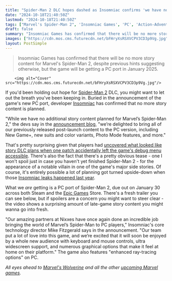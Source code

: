 ```yaml
---
title: "Spider-Man 2 DLC hopes dashed as Insomniac confirms 'we have no additional story content planned' while touting the new PC port"
date: "2024-10-18T21:40:50Z"
lastmod: "2024-10-18T21:40:50Z"
tags: ["Marvel's Spider-Man 2", 'Insomniac Games', 'PC', 'Action-Adventure', 'Superhero']
draft: false
summary: "Insomniac Games has confirmed that there will be no more story content for Marvel's Spider-Man 2, despite previous hints suggesting otherwise, but the game will be getting a PC port in January 2025."
images: ["https://cdn.mos.cms.futurecdn.net/bFHryXsRSXVCPV3CD3p9Vg.jpg"]
layout: PostSimple
---
```

> Insomniac Games has confirmed that there will be no more story content for Marvel's Spider-Man 2, despite previous hints suggesting otherwise, but the game will be getting a PC port in January 2025.


        <img alt="Cover" src="https://cdn.mos.cms.futurecdn.net/bFHryXsRSXVCPV3CD3p9Vg.jpg"/>
        
If you'd been holding out hope for [Spider-Man 2](https://www.gamesradar.com/marvels-spider-man-2-guide/) DLC, you might want to let out the breath you've been keeping in. Buried in the announcement of the game's new PC port, developer [Insomniac](https://www.gamesradar.com/tag/insomniac-games/) has confirmed that no more story content is planned.

"While we have no additional story content planned for Marvel’s Spider-Man 2," the devs say in the [announcement blog](https://blog.playstation.com/2024/10/18/marvels-spider-man-2-arrives-on-pc-january-2025/), "we’re delighted to bring all of our previously released post-launch content to the PC version, including New Game+, new suits and color variants, Photo Mode features, and more."

That's pretty surprising given that players had [uncovered what looked like story DLC plans when one patch accidentally left the game's debug menu accessible](https://www.gamesradar.com/spider-man-2-ps5-patch-accidentally-lets-players-view-dev-menu-revealing-dlc-plans-fans-call-it-the-best-part-of-the-update-as-insomniac-warns-it-could-corrupt-saves/). There's also the fact that there's a pretty obvious tease - one I won't spoil just in case you haven't yet finished Spider-Man 2 - for the appearance of a notable villain in one of the game's major side stories. Of course, it's entirely possible a lot of planning got turned upside-down when those [Insomniac leaks happened last year](https://www.gamesradar.com/games-industry-reacts-as-insomniacs-decade-long-plans-for-marvels-wolverine-spider-man-and-more-leak-truly-disgraceful-and-shameful/).

What we *are* getting is a PC port of Spider-Man 2, due out on January 30 across both Steam and the [Epic Games](https://www.gamesradar.com/tag/epic-games/) Store. There's a fresh trailer you can see below, but if spoilers are a concern you might want to steer clear - the video shows a surprising amount of late-game story content you might wanna go into fresh.

"Our amazing partners at Nixxes have once again done an incredible job bringing the world of Marvel’s Spider-Man to PC players," Insomniac's core technology director Mike Fitzgerald says in the announcement. "Our team put a lot of love into this game, and we’re excited that it will soon be enjoyed by a whole new audience with keyboard and mouse controls, ultra widescreen support, and numerous graphical options that make it feel at home on their platform." The game also features "enhanced ray-tracing options" on PC.

*All eyes ahead to *[<em>Marvel's Wolverine</em>](https://www.gamesradar.com/marvels-wolverine-guide/)* and all the other *[<em>upcoming Marvel games</em>](https://www.gamesradar.com/upcoming-marvel-games/)*.*
        
